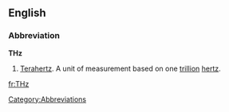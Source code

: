 ==English==

===Abbreviation===
'''THz'''

#[[terahertz|Terahertz]]. A unit of measurement based on one [[trillion]] [[hertz]].

[[Category:Abbreviations]]
[[fr:THz]]